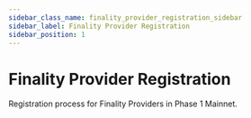 ```yaml
---
sidebar_class_name: finality_provider_registration_sidebar
sidebar_label: Finality Provider Registration
sidebar_position: 1
---
```


# Finality Provider Registration

Registration process for Finality Providers in Phase 1 Mainnet.



<RemoteMD
  rawUrl={rawUrl}
  hideRelease={true}
/>
